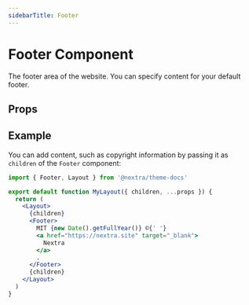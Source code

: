 ```yaml
---
sidebarTitle: Footer
---
```



# Footer Component

The footer area of the website. You can specify content for your default footer.

## Props

<APIDocs
  componentName="Footer"
  packageName="@nextra/theme-docs"
  groupKeys="ComponentProps<'footer'>"
/>

## Example

You can add content, such as copyright information by passing it as `children`
of the `Footer` component:

```jsx filename="app/layout.jsx"
import { Footer, Layout } from '@nextra/theme-docs'

export default function MyLayout({ children, ...props }) {
  return (
    <Layout>
      {children}
      <Footer>
        MIT {new Date().getFullYear()} ©{' '}
        <a href="https://nextra.site" target="_blank">
          Nextra
        </a>
        .
      </Footer>
      {children}
    </Layout>
  )
}
```

<ToggleVisibilitySection element="`<Footer>`" property="footer" />
